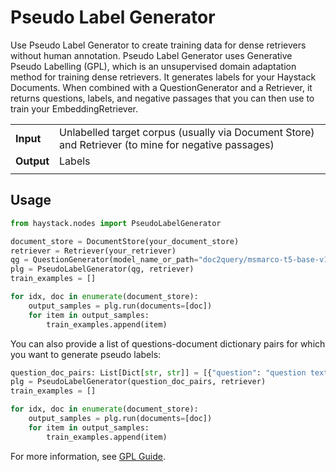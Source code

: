 # Pseudo Label Generator

Use Pseudo Label Generator to create training data for dense retrievers without human annotation. Pseudo Label Generator uses Generative Pseudo Labelling (GPL), which is an unsupervised domain adaptation method for training dense retrievers. It generates labels for your Haystack Documents. When combined with a QuestionGenerator and a Retriever, it returns questions, labels, and negative passages that you can then use to train your EmbeddingRetriever.

|||
|-------------|-----------------------------------------------------------------------------------------------------------------------------------------------------------------------------|
|__Input__       | Unlabelled target corpus (usually via Document Store) and Retriever (to mine for negative passages)                                                                                                                                                                  |
|__Output__      | Labels                                                                                                            |
|||

## Usage

```python
from haystack.nodes import PseudoLabelGenerator

document_store = DocumentStore(your_document_store)
retriever = Retriever(your_retriever)
qg = QuestionGenerator(model_name_or_path="doc2query/msmarco-t5-base-v1")
plg = PseudoLabelGenerator(qg, retriever)
train_examples = []

for idx, doc in enumerate(document_store):
    output_samples = plg.run(documents=[doc])
    for item in output_samples:
        train_examples.append(item)
```

You can also provide a list of questions-document dictionary pairs for which you want to generate pseudo labels:

```python
question_doc_pairs: List[Dict[str, str]] = [{"question": "question text", "document": "document text"}]
plg = PseudoLabelGenerator(question_doc_pairs, retriever)
train_examples = []

for idx, doc in enumerate(document_store):
    output_samples = plg.run(documents=[doc])
    for item in output_samples:
        train_examples.append(item)
```

For more information, see [GPL Guide](/guides/v1.8.0/gpl).